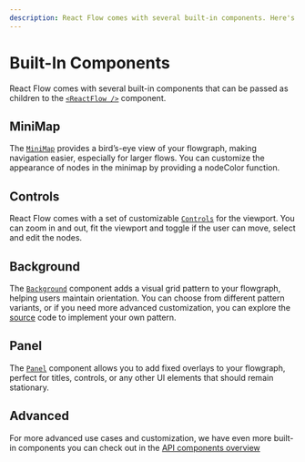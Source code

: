 ```yaml
---
description: React Flow comes with several built-in components. Here's an overview of the minimap, controls, background, and panel components.
---
```



# Built-In Components

React Flow comes with several built-in components that can be passed as children to the [`<ReactFlow />`](/api-reference/react-flow) component.

## MiniMap

The [`MiniMap`](/api-reference/components/minimap) provides a bird’s-eye view of your flowgraph, making navigation easier, especially for larger flows. You can customize the appearance of nodes in the minimap by providing a nodeColor function.

<RemoteCodeViewer aspectRatio="2" route="learn/mini-map" framework="react" />

## Controls

React Flow comes with a set of customizable [`Controls`](/api-reference/components/controls) for the viewport. You can zoom in and out, fit the viewport and toggle if the user can move, select and edit the nodes.

<RemoteCodeViewer aspectRatio="2" route="learn/controls" framework="react" />

## Background

The [`Background`](/api-reference/components/background) component adds a visual grid pattern to your flowgraph, helping users maintain orientation. You can choose from different pattern variants, or if you need more advanced customization, you can explore the [source](https://github.com/xyflow/xyflow/blob/main/packages/react/src/additional-components/Background/Background.tsx) code to implement your own pattern.

<RemoteCodeViewer aspectRatio="2" route="learn/background" framework="react" />

## Panel

The [`Panel`](/api-reference/components/panel) component allows you to add fixed overlays to your flowgraph, perfect for titles, controls, or any other UI elements that should remain stationary.

<RemoteCodeViewer aspectRatio="2" route="learn/panel" framework="react" />

## Advanced

For more advanced use cases and customization, we have even more built-in components you can check out in the [API components overview](/api-reference/components)
